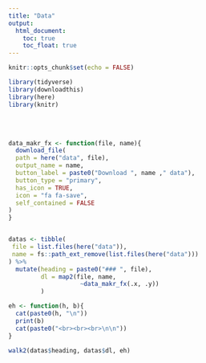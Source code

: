 ```yaml
---
title: "Data"
output:
  html_document:
    toc: true
    toc_float: true
---
```


```r
knitr::opts_chunk$set(echo = FALSE)

library(tidyverse)
library(downloadthis)
library(here)
library(knitr)
```

<br>
<br>

```r

data_makr_fx <- function(file, name){
  download_file(
  path = here("data", file),
  output_name = name,
  button_label = paste0("Download ", name ," data"),
  button_type = "primary",
  has_icon = TRUE,
  icon = "fa fa-save",
  self_contained = FALSE
)
}


datas <- tibble(
 file = list.files(here("data")), 
 name = fs::path_ext_remove(list.files(here("data")))
) %>% 
  mutate(heading = paste0("### ", file),
         dl = map2(file, name,
                    ~data_makr_fx(.x, .y))
         )

eh <- function(h, b){
  cat(paste0(h, "\n"))
  print(b)
  cat(paste0("<br><br><br>\n\n"))
}

walk2(datas$heading, datas$dl, eh)
```

